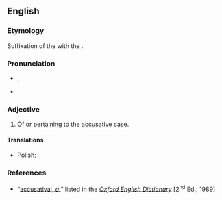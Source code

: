 ==English==

===Etymology===
Suffixation of the {{uder|en|la|accūsātīvum}} with the {{cog|en|-al}}.

===Pronunciation===
* {{a|RP}} {{enPR|əkyo͞o'zətīʹvəl}}, {{IPA|en|/əˌkjuːzəˈtaɪvəl/}}
* {{rhymes|en|aɪvəl|s=5}}

===Adjective===
{{en-adj|-}}

# Of or [[pertain]]ing to the [[accusative]] [[case]].

====Translations====
{{trans-top}}
{{trans-mid}}
* Polish: {{t+|pl|biernikowy}}
{{trans-bottom}}

===References===
* “<span class="plainlinks">[http://dictionary.oed.com/cgi/entry/50001474 accusatival, ''a.'']</span>” listed in the ''[[w:Oxford English Dictionary|Oxford English Dictionary]]'' [2<sup>nd</sup> Ed.; 1989]